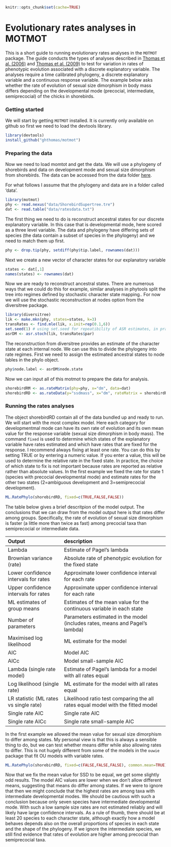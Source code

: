 ```r
knitr::opts_chunk$set(cache=TRUE)
```

Evolutionary rates analyses in MOTMOT
=====================================

This is a short guide to running evolutionary rates analyses in the ```MOTMOT``` package. The guide conducts the types of analyses described in [Thomas et al. (2006)](http://www.ncbi.nlm.nih.gov/pmc/articles/PMC1634920/) and [Thomas et al. (2009)](http://www.tau.ac.il/lifesci/departments/zoology/members/meiri/documents/Thomasetal2009sizediversificationinAnolis.pdf) to test for variation in rates of phenotypic evolution associated with a discrete explanatory variable. The analyses require a time calibrated phylogeny, a discrete explanatory variable and a continuous response variable. The example below asks whether the rate of evolution of sexual size dimorphism in body mass differs depending on the developmental mode (precocial, intermediate, semiprecocial) of the chicks in shorebirds.

### Getting started
We will start by getting ```MOTMOT``` installed. It is currently only available on github so first we need to load the devtools library.


```r
library(devtools)
install_github("ghthomas/motmot")
```

### Preparing the data
Now we need to load momtot and get the data. We will use a phylogeny of shorebirds and data on development mode and sexual size dimorphism from shorebirds. The data can be accessed from the data folder [here](https://github.com/ghthomas/Comparative-analysis-examples).

For what follows I assume that the phylogeny and data are in a folder called 'data'.

```r
library(motmot)
phy <- read.nexus("data/ShorebirdSupertree.tre")
dat <- read.table("data/ratesdata.txt")
```

The first thing we need to do is reconstruct ancestral states for our discrete explanatory variable. In this case that is developmental mode, here scored as a three level variable. The data and phylogeny have differing sets of species (the data contain a subset of species in the phylogeny) and we need to match them up first.

```r
phy <- drop.tip(phy, setdiff(phy$tip.label, rownames(dat)))
```

Next we create a new vector of character states for our explanatory variable

```r
states <- dat[,1]
names(states) <- rownames(dat)
```

Now we are ready to reconstruct ancestral states. There are numerous ways that we could do this for example, similar analyses in phytools split the tree into regimes defined by stochastic character state mapping.. For now we will use the stochastic reconstruction at nodes option from the diversitree package.

```r
library(diversitree)
lik <- make.mkn(phy, states=states, k=3)
transRates <- find.mle(lik, x.init=rep(0.1,6))
set.seed(1) # using set.seed for repeatibility of ASR estimates, in practice it is useful to explore many reconstructions
asrDM <- asr.stoch(lik, transRates$par)
```

The reconstruction from diversitree provides an estimate of the character state at each internal node. We can use this to divide the phylogeny into rate regimes. First we need to assign the estimated ancestral states to node lables in the phylo object.

```r
phy$node.label <- asrDM$node.state
```

Now we can input all of this motmot to prepare the data for analysis.
```r
shorebirdRM <- as.rateMatrix(phy=phy, x="dm", data=dat)
shorebirdRD <- as.rateData(y="ssdmass", x="dm", rateMatrix = shorebirdRM, phy=NULL, data=dat, log.y=FALSE)
```

### Running the rates analyses
The object shorebirdRD contain all of the data bundled up and ready to run. We will start with the most complex model. Here each category for developmentmal mode can have its own rate of evolution and its own mean value for the response variable (sexual size dimorphism in body mass). The command ```fixed``` is used to determine which states of the explanatory variable have rates estimated and which have rates that are fixed for the response. I recommend always fixing at least one rate. You can do this by setting TRUE or by entering a numeric value. If you enter a value, this will be used to determine the relative rate in the fixed state. In practice, the choice of which state to fix is not important because rates are reported as relative rather than absolute values. In the first example we fixed the rate for state 1 (species with precocial developmental mode) and estimate rates for the other two states (2=ambiguous development and 3=semiprecocial development).

```r
ML.RatePhylo(shorebirdRD, fixed=c(TRUE,FALSE,FALSE))
```

The table below gives a brief descritpion of the model output. The conclusions that we can draw from the model output here is that rates differ among groups. Specifically, the rate of evolution of sexual size dimorphism is faster (a little more than twice as fast) among precocial taxa than semiprecocial or intermediate data.

|  Output  |  description  |  
|:------|:------------|
|Lambda    |Estimate of Pagel's lambda          |
|Brownian variance (rate)     |Absolute rate of phenotypic evolution for the fixed state          |
|Lower confidence intervals for rates     |Approximate lower confidence interval for each rate          |
|Upper confidence intervals for rates     |Approximate upper confidence interval for each rate           |
|ML estimates of group means     |Estimates of the mean value for the continuous variable in each state          |
|Number of parameters     |Parameters estimated in the model (includes rates, means and Pagel's lambda)          |
|Maximised log likelihood     |ML estimate for the model          |
|AIC     |Model AIC           |
|AICc     |Model small-sample AIC          |
|Lambda (single rate model)     |Estimate of Pagel's lambda for a model with all rates equal          |
|Log likelihood (single rate)     |ML estimate for the model with all rates equal           |
|LR statistic (ML rates vs single rate)     |Likelihood ratio test comparing the all rates equal model with the fitted model          |
|Single rate AIC     |Single rate AIC          |
|Single rate AICc     |Single rate small-sample AIC          |


In the first example we allowed the mean value for sexual size dimorphism to differ among states. My personal view is that this is always a sensible thing to do, but we can test whether means differ while also allowing rates to differ. This is not hugely different from some of the models in the ```ouwie``` package that fit OU models with variable rates.

```r
ML.RatePhylo(shorebirdRD, fixed=c(FALSE,FALSE,FALSE), common.mean=TRUE)
```

Now that we fix the mean value for SSD to be equal, we get some slightly odd results. The model AIC values are lower when we don't allow different means, suggesting that means do differ among states. If we were to ignore that then we might conclude that the highest rates are among taxa with intermediate developmental modes. We should be cautious with such a conclusion because only seven species have intermediate developmental mode. With such a low sample size rates are not estimated reliably and will likely have large confidence intervals. As a rule of thumb, there should be at least 20 species to each character state, although exactly how a model behaves depends also on the overall proportions of species in each state and the shape of the phylogeny. If we ignore the intermediate species, we still find evidence that rates of evolution are higher among precocial than semiprecocial taxa.



